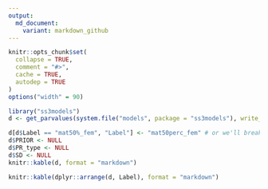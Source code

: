 ```yaml
---
output:
  md_document:
    variant: markdown_github
---
```

```r
knitr::opts_chunk$set(
  collapse = TRUE,
  comment = "#>",
  cache = TRUE,
  autodep = TRUE
)
options("width" = 90)
```

```r
library("ss3models")
d <- get_parvalues(system.file("models", package = "ss3models"), write_csv = FALSE)
```

```r
d[d$Label == "mat50%_fem", "Label"] <- "mat50perc_fem" # or we'll break knitr
d$PRIOR <- NULL
d$PR_type <- NULL
d$SD <- NULL
knitr::kable(d, format = "markdown")
```

```r
knitr::kable(dplyr::arrange(d, Label), format = "markdown")
```
